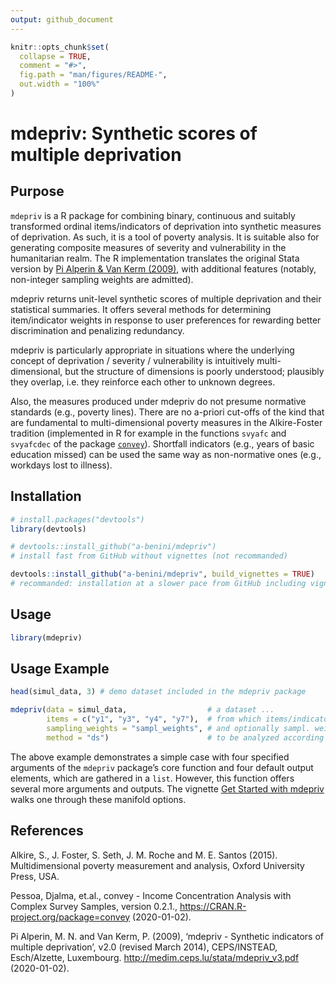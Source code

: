 ```yaml
---
output: github_document
---
```


```r
knitr::opts_chunk$set(
  collapse = TRUE,
  comment = "#>",
  fig.path = "man/figures/README-",
  out.width = "100%"
)
```

# mdepriv: Synthetic scores of multiple deprivation

## Purpose

`mdepriv` is a R package for combining binary, continuous and suitably transformed ordinal items/indicators of deprivation into synthetic measures of deprivation. As such, it is a tool of poverty analysis. It is suitable also for generating composite measures of severity and vulnerability in the humanitarian realm. The R implementation translates the original Stata version by [Pi Alperin & Van Kerm (2009)](http://medim.ceps.lu/stata/mdepriv_v3.pdf), with additional features (notably, non-integer sampling weights are admitted).

mdepriv returns unit-level synthetic scores of multiple deprivation and their statistical summaries. It offers several methods for determining item/indicator weights in response to user preferences for rewarding better discrimination and penalizing redundancy.

mdepriv is particularly appropriate in situations where the underlying concept of deprivation / severity / vulnerability is intuitively multi-dimensional, but the structure of dimensions is poorly understood; plausibly they overlap, i.e. they reinforce each other to unknown degrees.

Also, the measures produced under mdepriv do not presume normative standards (e.g., poverty lines). There are no a-priori cut-offs of the kind that are fundamental to multi-dimensional poverty measures in the Alkire-Foster tradition (implemented in R for example in the functions `svyafc` and `svyafcdec` of the package [`convey`](https://CRAN.R-project.org/package=convey)). Shortfall indicators (e.g., years of basic education missed) can be used the same way as non-normative ones (e.g., workdays lost to illness).

## Installation

``` r
# install.packages("devtools")
library(devtools)

# devtools::install_github("a-benini/mdepriv")
# install fast from GitHub without vignettes (not recommanded)

devtools::install_github("a-benini/mdepriv", build_vignettes = TRUE)
# recommanded: installation at a slower pace from GitHub including vignettes
```

## Usage

```r
library(mdepriv)
```

## Usage Example

```r
head(simul_data, 3) # demo dataset included in the mdepriv package

mdepriv(data = simul_data,                  # a dataset ...
        items = c("y1", "y3", "y4", "y7"),  # from which items/indicators ...
        sampling_weights = "sampl_weights", # and optionally sampl. weights are selected ....
        method = "ds")                      # to be analyzed according to a chosen standard method (= weighting scheme)
```

The above example demonstrates a simple case with four specified arguments of the `mdepriv` package's core function and four default output elements, which are gathered in a `list`. However, this function offers several more arguments and outputs. The vignette [Get Started with mdepriv](https://a-benini.github.io/mdepriv/articles/mdepriv_get_started.html) walks one through these manifold options.

## References

Alkire, S., J. Foster, S. Seth, J. M. Roche and M. E. Santos (2015). Multidimensional poverty measurement and analysis, Oxford University Press, USA.
         
Pessoa, Djalma, et.al., convey - Income Concentration Analysis with Complex Survey Samples, version 0.2.1., <https://CRAN.R-project.org/package=convey> (2020-01-02).

Pi Alperin, M. N. and Van Kerm, P. (2009), 'mdepriv - Synthetic indicators of multiple deprivation', v2.0 (revised March 2014), CEPS/INSTEAD, Esch/Alzette, Luxembourg. <http://medim.ceps.lu/stata/mdepriv_v3.pdf> (2020-01-02).




